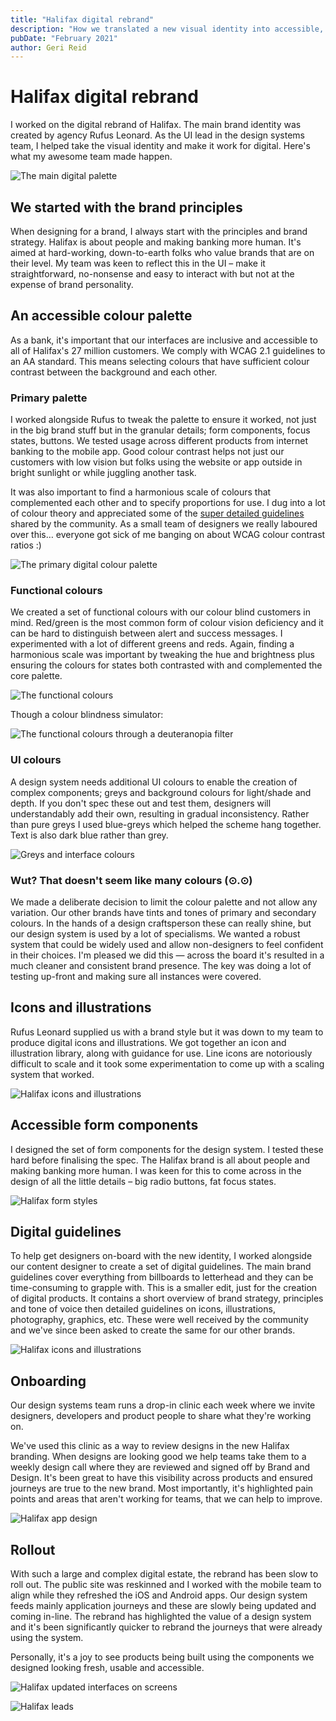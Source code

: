 ```yaml
---
title: "Halifax digital rebrand"
description: "How we translated a new visual identity into accessible, flexible UI components for Halifax."
pubDate: "February 2021"
author: Geri Reid
---
```



# Halifax digital rebrand

I worked on the digital rebrand of Halifax. The main brand identity was created by agency Rufus Leonard. As the UI lead in the design systems team, I helped take the visual identity and make it work for digital. Here's what my awesome team made happen.

![The main digital palette](/images/halifax-new-ui.png)

## We started with the brand principles

When designing for a brand, I always start with the principles and brand strategy. Halifax is about people and making banking more human. It's aimed at hard-working, down-to-earth folks who value brands that are on their level. My team was keen to reflect this in the UI – make it straightforward, no-nonsense and easy to interact with but not at the expense of brand personality.

<div class="space-m"></div>

## An accessible colour palette

As a bank, it's important that our interfaces are inclusive and accessible to all of Halifax's 27 million customers. We comply with WCAG 2.1 guidelines to an AA standard. This means selecting colours that have sufficient colour contrast between the background and each other.

<div class="space-m"></div>

### Primary palette

I worked alongside Rufus to tweak the palette to ensure it worked, not just in the big brand stuff but in the granular details; form components, focus states, buttons. We tested usage across different products from internet banking to the mobile app. Good colour contrast helps not just our customers with low vision but folks using the website or app outside in bright sunlight or while juggling another task.

It was also important to find a harmonious scale of colours that complemented each other and to specify proportions for use. I dug into a lot of colour theory and appreciated some of the [super detailed guidelines](https://stripe.com/blog/accessible-color-systems) shared by the community. As a small team of designers we really laboured over this… everyone got sick of me banging on about WCAG colour contrast ratios :)

![The primary digital colour palette](/images/halifax-colours.png)

### Functional colours

We created a set of functional colours with our colour blind customers in mind. Red/green is the most common form of colour vision deficiency and it can be hard to distinguish between alert and success messages. I experimented with a lot of different greens and reds. Again, finding a harmonious scale was important by tweaking the hue and brightness plus ensuring the colours for states both contrasted with and complemented the core palette.

![The functional colours](/images/functional-colours.png)

Though a colour blindness simulator:

![The functional colours through a deuteranopia filter](/images/functional-colour-blind.png)

### UI colours

A design system needs additional UI colours to enable the creation of complex components; greys and background colours for light/shade and depth. If you don't spec these out and test them, designers will understandably add their own, resulting in gradual inconsistency. Rather than pure greys I used blue-greys which helped the scheme hang together. Text is also dark blue rather than grey.

![Greys and interface colours](/images/ui-colours.png)

### Wut? That doesn't seem like many colours (⊙.⊙)

We made a deliberate decision to limit the colour palette and not allow any variation. Our other brands have tints and tones of primary and secondary colours. In the hands of a design craftsperson these can really shine, but our design system is used by a lot of specialisms. We wanted a robust system that could be widely used and allow non-designers to feel confident in their choices. I'm pleased we did this — across the board it's resulted in a much cleaner and consistent brand presence. The key was doing a lot of testing up-front and making sure all instances were covered.

<div class="space-m"></div>

## Icons and illustrations

Rufus Leonard supplied us with a brand style but it was down to my team to produce digital icons and illustrations. We got together an icon and illustration library, along with guidance for use. Line icons are notoriously difficult to scale and it took some experimentation to come up with a scaling system that worked.

![Halifax icons and illustrations](/images/halifax-illustrations.png)

## Accessible form components

I designed the set of form components for the design system. I tested these hard before finalising the spec. The Halifax brand is all about people and making banking more human. I was keen for this to come across in the design of all the little details – big radio buttons, fat focus states.

![Halifax form styles](/images/halifax-forms.jpg)

## Digital guidelines

To help get designers on-board with the new identity, I worked alongside our content designer to create a set of digital guidelines. The main brand guidelines cover everything from billboards to letterhead and they can be time-consuming to grapple with. This is a smaller edit, just for the creation of digital products. It contains a short overview of brand strategy, principles and tone of voice then detailed guidelines on icons, illustrations, photography, graphics, etc. These were well received by the community and we've since been asked to create the same for our other brands.

![Halifax icons and illustrations](/images/digital-guidelines.png)

## Onboarding

Our design systems team runs a drop-in clinic each week where we invite designers, developers and product people to share what they're working on.

We've used this clinic as a way to review designs in the new Halifax branding. When designs are looking good we help teams take them to a weekly design call where they are reviewed and signed off by Brand and Design. It's been great to have this visibility across products and ensured journeys are true to the new brand. Most importantly, it's highlighted pain points and areas that aren't working for teams, that we can help to improve.

![Halifax app design](/images/halifax-app.png)

## Rollout

With such a large and complex digital estate, the rebrand has been slow to roll out. The public site was reskinned and I worked with the mobile team to align while they refreshed the iOS and Android apps. Our design system feeds mainly application journeys and these are slowly being updated and coming in-line. The rebrand has highlighted the value of a design system and it's been significantly quicker to rebrand the journeys that were already using the system.

Personally, it's a joy to see products being built using the components we designed looking fresh, usable and accessible.

![Halifax updated interfaces on screens](/images/halifax-ui.png)

![Halifax leads](/images/halifax-leads.png)
